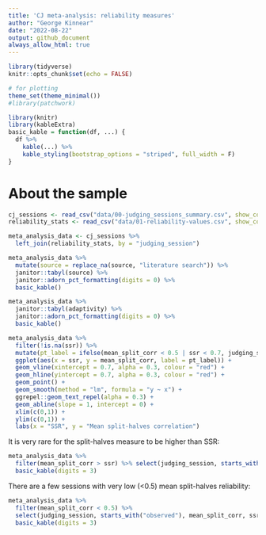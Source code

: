```yaml
---
title: 'CJ meta-analysis: reliability measures'
author: "George Kinnear"
date: "2022-08-22"
output: github_document
always_allow_html: true
---
```


```r
library(tidyverse)
knitr::opts_chunk$set(echo = FALSE)

# for plotting
theme_set(theme_minimal())
#library(patchwork)

library(knitr)
library(kableExtra)
basic_kable = function(df, ...) {
  df %>% 
    kable(...) %>%
    kable_styling(bootstrap_options = "striped", full_width = F)
}
```

# About the sample

```r
cj_sessions <- read_csv("data/00-judging_sessions_summary.csv", show_col_types = FALSE)
reliability_stats <- read_csv("data/01-reliability-values.csv", show_col_types = FALSE)

meta_analysis_data <- cj_sessions %>% 
  left_join(reliability_stats, by = "judging_session")
```

```r
meta_analysis_data %>% 
  mutate(source = replace_na(source, "literature search")) %>% 
  janitor::tabyl(source) %>% 
  janitor::adorn_pct_formatting(digits = 0) %>% 
  basic_kable()
```


```r
meta_analysis_data %>% 
  janitor::tabyl(adaptivity) %>% 
  janitor::adorn_pct_formatting(digits = 0) %>% 
  basic_kable()
```


```r
meta_analysis_data %>% 
  filter(!is.na(ssr)) %>% 
  mutate(pt_label = ifelse(mean_split_corr < 0.5 | ssr < 0.7, judging_session, "")) %>% 
  ggplot(aes(x = ssr, y = mean_split_corr, label = pt_label)) +
  geom_vline(xintercept = 0.7, alpha = 0.3, colour = "red") +
  geom_hline(yintercept = 0.7, alpha = 0.3, colour = "red") +
  geom_point() +
  geom_smooth(method = "lm", formula = "y ~ x") +
  ggrepel::geom_text_repel(alpha = 0.3) +
  geom_abline(slope = 1, intercept = 0) +
  xlim(c(0,1)) +
  ylim(c(0,1)) +
  labs(x = "SSR", y = "Mean split-halves correlation")
```
It is very rare for the split-halves measure to be higher than SSR:

```r
meta_analysis_data %>% 
  filter(mean_split_corr > ssr) %>% select(judging_session, starts_with("observed"), mean_split_corr, ssr) %>% 
  basic_kable(digits = 3)
```

There are a few sessions with very low (<0.5) mean split-halves reliability:

```r
meta_analysis_data %>% 
  filter(mean_split_corr < 0.5) %>% 
  select(judging_session, starts_with("observed"), mean_split_corr, ssr) %>% 
  basic_kable(digits = 3)
```

